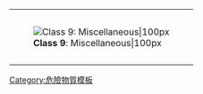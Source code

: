{| cellspacing="0" style="height: 100px; border: solid {{{bordercolor|black}}} 1px; color: black; background: {{{color1|white}}};" width=99%
|-
| rowspan=2 style="padding: 2pt; height: 100px; background: {{{color2|white}}};" | [[Image:HAZMAT Class 9 Miscellaneous.png|'''Class 9''': Miscellaneous|100px]]
|-
| align=center | {{{text|'''9'''：其他危險品}}}
|}<noinclude>
[[Category:危險物質模板]]
</noinclude>